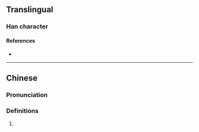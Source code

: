 {{character info/new}}
==Translingual==

===Han character===
{{Han char|rn=85|rad=水|as=13|sn=16|four=|canj=EYTO|ids=⿰氵遂}}

====References====
* {{Han ref|kx=0654.050|dkj=18426|dj=1064.040|hdz=31747.100|uh=6FBB|ud=28603}}

----

==Chinese==
{{zh-forms}}

===Pronunciation===
{{zh-pron
|m=suì
|c=seoi6
|mc=y
|oc=y
|ma=
|cat=
}}

===Definitions===
{{zh-hanzi}}

# {{rfdef|lang=zh}}